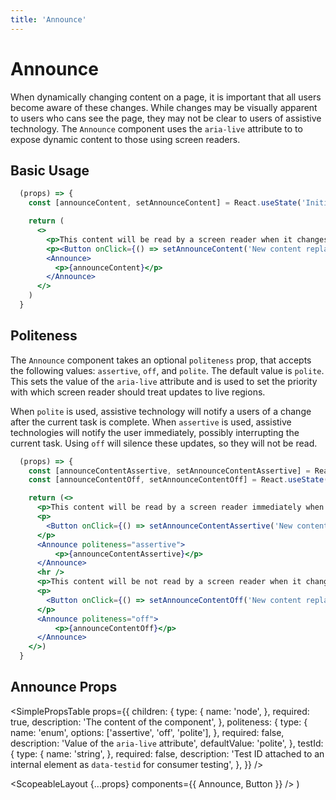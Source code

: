 ```yaml
---
title: 'Announce'
---
```



# Announce

When dynamically changing content on a page, it is important that all users become aware of these changes. While changes may be visually apparent to users who cans see the page,
they may not be clear to users of assistive technology. The `Announce` component uses the `aria-live` attribute to to expose dynamic content to those using screen readers.

## Basic Usage

```.jsx
  (props) => {
    const [announceContent, setAnnounceContent] = React.useState('Initial content');

    return (
      <>
        <p>This content will be read by a screen reader when it changes.</p>
        <p><Button onClick={() => setAnnounceContent('New content replacing the initial content')}>Update content</Button></p>
        <Announce>
          <p>{announceContent}</p>
        </Announce>
      </>
    )
  }
```

## Politeness

The `Announce` component takes an optional `politeness` prop, that accepts the following values: `assertive`, `off`, and `polite`. The default value is `polite`.
This sets the value of the `aria-live` attribute and is used to set the priority with which screen reader should treat updates to live regions.

When `polite` is used, assistive technology will notify a users of a change after the current task is complete. When `assertive` is used, assistive technologies will notify the user immediately,
possibly interrupting the current task. Using `off` will silence these updates, so they will not be read.

```.jsx
  (props) => {
    const [announceContentAssertive, setAnnounceContentAssertive] = React.useState('Initial assertive content');
    const [announceContentOff, setAnnounceContentOff] = React.useState('Initial off content');

    return (<>
      <p>This content will be read by a screen reader immediately when it changes.</p>
      <p>
        <Button onClick={() => setAnnounceContentAssertive('New content replacing the assertive initial content')}>Update assertive content</Button>
      </p>
      <Announce politeness="assertive">
          <p>{announceContentAssertive}</p>
      </Announce>
      <hr />
      <p>This content will be not read by a screen reader when it changes.</p>
      <p>
        <Button onClick={() => setAnnounceContentOff('New content replacing the off initial content')}>Update off content</Button>
      </p>
      <Announce politeness="off">
          <p>{announceContentOff}</p>
      </Announce>
    </>)
  }
```

## Announce Props

<SimplePropsTable
  props={{
    children: {
      type: {
        name: 'node',
      },
      required: true,
      description: 'The content of the component',
    },
    politeness: {
      type: {
        name: 'enum',
        options: ['assertive', 'off', 'polite'],
      },
      required: false,
      description: 'Value of the `aria-live` attribute',
      defaultValue: 'polite',
    },
    testId: {
      type: {
        name: 'string',
      },
      required: false,
      description:
        'Test ID attached to an internal element as `data-testid` for consumer testing',
    },
  }}
/>

  <ScopeableLayout {...props} components={{ Announce, Button }} />
)
